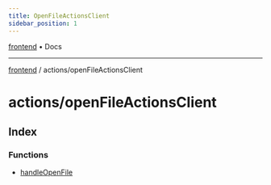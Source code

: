```yaml
---
title: OpenFileActionsClient
sidebar_position: 1
---
```


[frontend](./openFileActionsClient/../..) • Docs

***

[frontend](./openFileActionsClient/../..) / actions/openFileActionsClient

# actions/openFileActionsClient

## Index

### Functions

- [handleOpenFile](./openFileActionsClient/functions/handleOpenFile)

